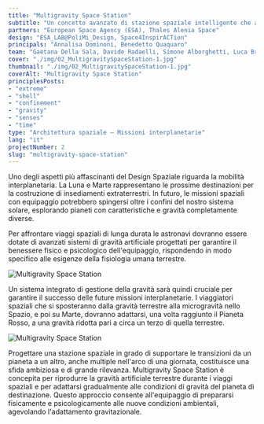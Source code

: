 ```yaml
---
title: "Multigravity Space Station"
subtitle: "Un concetto avanzato di stazione spaziale intelligente che adatta la sua gravità a quella dei pianeti che deve raggiungere."
partners: "European Space Agency (ESA), Thales Alenia Space"
design: "ESA_LAB@PoliMi_Design, Space4InspirACTion"
principals: "Annalisa Dominoni, Benedetto Quaquaro"
team: "Gaetana Della Sala, Davide Radaelli, Simone Alborghetti, Luca Brazzale, Sarah Remy, Ewoud Westerduin, Edwing Mosquera Cuesta"
cover: "./img/02_MultigravitySpaceStation-1.jpg"
thumbnail: "./img/02_MultigravitySpaceStation-1.jpg"
coverAlt: "Multigravity Space Station"
principlesPosts: 
- "extreme" 
- "shell" 
- "confinement" 
- "gravity"
- "senses"
- "time"
type: "Architettura spaziale — Missioni interplanetarie"
lang: "it"
projectNumber: 2
slug: "multigravity-space-station"
---
```



Uno degli aspetti più affascinanti del Design Spaziale riguarda la mobilità interplanetaria. La Luna e Marte rappresentano le prossime destinazioni per la costruzione di insediamenti extraterrestri. In futuro, le missioni spaziali con equipaggio potrebbero spingersi oltre i confini del nostro sistema solare, esplorando pianeti con caratteristiche e gravità completamente diverse. 

Per affrontare viaggi spaziali di lunga durata le astronavi dovranno essere dotate di avanzati sistemi di gravità artificiale progettati per garantire il benessere fisico e psicologico dell'equipaggio, rispondendo in modo specifico alle esigenze della fisiologia umana terrestre.

<Image src={Image1} alt="Multigravity Space Station" class="py-6 w-full"/>

Un sistema integrato di gestione della gravità sarà quindi cruciale per garantire il successo delle future missioni interplanetarie. I viaggiatori spaziali che si sposteranno dalla gravità terrestre alla microgravità nello Spazio, e poi su Marte, dovranno adattarsi, una volta raggiunto il Pianeta Rosso, a una gravità ridotta pari a circa un terzo di quella terrestre.

<Image src={Image2} alt="Multigravity Space Station" class="py-6 w-full"/>

Progettare una stazione spaziale in grado di supportare le transizioni da un pianeta a un altro, anche multiple nell'arco di una giornata, costituisce una sfida ambiziosa e di grande rilevanza. Multigravity Space Station è concepita per riprodurre la gravità artificiale terrestre durante i viaggi spaziali e per adattarsi gradualmente alle condizioni di gravità del pianeta di destinazione. Questo approccio consente all'equipaggio di prepararsi fisicamente e psicologicamente alle nuove condizioni ambientali, agevolando l'adattamento gravitazionale.